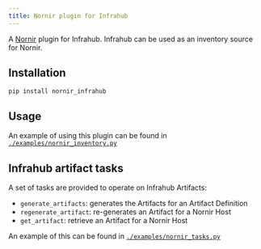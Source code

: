 ```yaml
---
title: Nornir plugin for Infrahub
---
```


A [Nornir](https://github.com/nornir-automation/nornir) plugin for Infrahub. Infrahub can be used as an inventory source for Nornir.

## Installation

```console
pip install nornir_infrahub
```

## Usage

An example of using this plugin can be found in [`./examples/nornir_inventory.py`](https://github.com/opsmill/nornir-infrahub/blob/stable/examples/nornir_inventory.py)

## Infrahub artifact tasks

A set of tasks are provided to operate on Infrahub Artifacts:

- `generate_artifacts`: generates the Artifacts for an Artifact Definition
- `regenerate_artifact`: re-generates an Artifact for a Nornir Host
- `get_artifact`: retrieve an Artifact for a Nornir Host

An example of this can be found in [`./examples/nornir_tasks.py`](https://github.com/opsmill/nornir-infrahub/blob/stable/examples/nornir_tasks.py)
